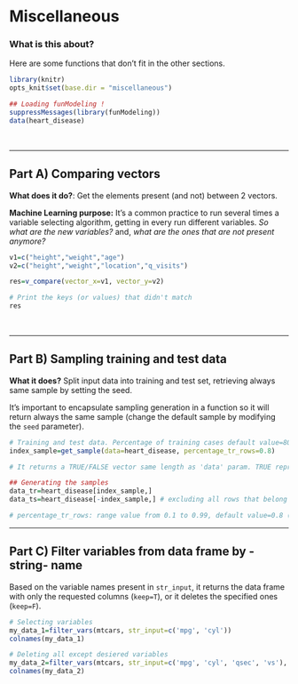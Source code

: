 Miscellaneous
====

### What is this about?

Here are some functions that don't fit in the other sections.


```r
library(knitr)
opts_knit$set(base.dir = "miscellaneous")
```

```r
## Loading funModeling !
suppressMessages(library(funModeling))
data(heart_disease)
```


<br>

-----------------------

## Part A) Comparing vectors

**What does it do?**: Get the elements present (and not) between 2 vectors.

**Machine Learning purpose:** It's a common practice to run several times a variable selecting algorithm, getting in every run different variables. _So what are the new variables?_ and, _what are the ones that are not present anymore?_

```r
v1=c("height","weight","age")
v2=c("height","weight","location","q_visits")

res=v_compare(vector_x=v1, vector_y=v2)

# Print the keys (or values) that didn't match
res
```

<br>

-----------------------

## Part B) Sampling training and test data

**What it does?** Split input data into training and test set, retrieving always same sample by setting the seed.

It's important to encapsulate sampling generation in a function so it will return always the same sample (change the default sample by modifying the `seed` parameter).

```r
# Training and test data. Percentage of training cases default value=80%.
index_sample=get_sample(data=heart_disease, percentage_tr_rows=0.8)

# It returns a TRUE/FALSE vector same length as 'data' param. TRUE represents that that particular will be hold for training data

## Generating the samples
data_tr=heart_disease[index_sample,]
data_ts=heart_disease[-index_sample,] # excluding all rows that belong to training

# percentage_tr_rows: range value from 0.1 to 0.99, default value=0.8 (80 percent of training data)

```

-----------------------

## Part C) Filter variables from data frame by -string- name

Based on the variable names present in `str_input`, it returns the data frame with only the requested columns (`keep=T`), or it deletes the specified ones (`keep=F`).

```r
# Selecting variables
my_data_1=filter_vars(mtcars, str_input=c('mpg', 'cyl'))
colnames(my_data_1)

# Deleting all except desiered variables
my_data_2=filter_vars(mtcars, str_input=c('mpg', 'cyl', 'qsec', 'vs'), keep=FALSE)
colnames(my_data_2)
```
